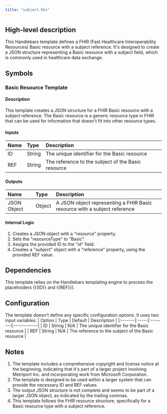 ```yaml
---
title: "subject.hbs"
---
```


## High-level description
This Handlebars template defines a FHIR (Fast Healthcare Interoperability Resources) Basic resource with a subject reference. It's designed to create a JSON structure representing a Basic resource with a subject field, which is commonly used in healthcare data exchange.

## Symbols

### Basic Resource Template
#### Description
This template creates a JSON structure for a FHIR Basic resource with a subject reference. The Basic resource is a generic resource type in FHIR that can be used for information that doesn't fit into other resource types.

#### Inputs
| Name | Type | Description |
|:-----|:-----|:------------|
| ID | String | The unique identifier for the Basic resource |
| REF | String | The reference to the subject of the Basic resource |

#### Outputs
| Name | Type | Description |
|:-----|:-----|:------------|
| JSON Object | Object | A JSON object representing a FHIR Basic resource with a subject reference |

#### Internal Logic
1. Creates a JSON object with a "resource" property.
2. Sets the "resourceType" to "Basic".
3. Assigns the provided ID to the "id" field.
4. Creates a "subject" object with a "reference" property, using the provided REF value.

## Dependencies
This template relies on the Handlebars templating engine to process the placeholders ({{ID}} and {{REF}}).

## Configuration
The template doesn't define any specific configuration options. It uses two input variables:
| Option | Type | Default | Description |
|:-------|:-----|:--------|:------------|
| ID | String | N/A | The unique identifier for the Basic resource |
| REF | String | N/A | The reference to the subject of the Basic resource |

## Notes
1. The template includes a comprehensive copyright and license notice at the beginning, indicating that it's part of a larger project involving Metriport Inc. and incorporating work from Microsoft Corporation.
2. The template is designed to be used within a larger system that can provide the necessary ID and REF values.
3. The output JSON structure is not complete and seems to be part of a larger JSON object, as indicated by the trailing commas.
4. This template follows the FHIR resource structure, specifically for a Basic resource type with a subject reference.